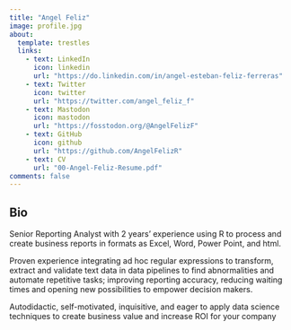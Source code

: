 ```yaml
---
title: "Angel Feliz"
image: profile.jpg
about:
  template: trestles
  links:
    - text: LinkedIn
      icon: linkedin
      url: "https://do.linkedin.com/in/angel-esteban-feliz-ferreras"
    - text: Twitter
      icon: twitter
      url: "https://twitter.com/angel_feliz_f"
    - text: Mastodon
      icon: mastodon
      url: "https://fosstodon.org/@AngelFelizF"
    - text: GitHub
      icon: github
      url: "https://github.com/AngelFelizR"
    - text: CV
      url: "00-Angel-Feliz-Resume.pdf"
comments: false
---
```


::: {.column-page}

## Bio

Senior Reporting Analyst with 2 years’ experience using R to process and create business reports in formats as Excel, Word, Power Point, and html. 

Proven experience integrating ad hoc regular expressions to transform, extract and validate text data in data pipelines to find abnormalities and automate repetitive tasks; improving reporting accuracy, reducing waiting times and opening new possibilities to empower decision makers. 

Autodidactic, self-motivated, inquisitive, and eager to apply data science techniques to create business value and increase ROI for your company

:::
